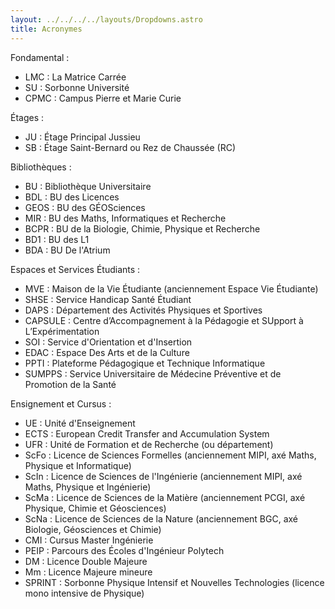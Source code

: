 ```yaml
---
layout: ../../../../layouts/Dropdowns.astro
title: Acronymes
---
```

Fondamental :  
- LMC : La Matrice Carrée  
- SU : Sorbonne Université  
- CPMC : Campus Pierre et Marie Curie

Étages :  
- JU : Étage Principal Jussieu   
- SB : Étage Saint-Bernard ou Rez de Chaussée (RC)

Bibliothèques :  
- BU : Bibliothèque Universitaire  
- BDL : BU des Licences  
- GEOS : BU des GÉOSciences  
- MIR : BU des Maths, Informatiques et Recherche  
- BCPR : BU de la Biologie, Chimie, Physique et Recherche  
- BD1 : BU des L1  
- BDA : BU De l'Atrium

Espaces et Services Étudiants :  
- MVE : Maison de la Vie Étudiante (anciennement Espace Vie Étudiante) 
- SHSE : Service Handicap Santé Étudiant  
- DAPS : Département des Activités Physiques et Sportives  
- CAPSULE : Centre d’Accompagnement à la Pédagogie et SUpport à L’Expérimentation  
- SOI : Service d'Orientation et d'Insertion  
- EDAC : Espace Des Arts et de la Culture  
- PPTI : Plateforme Pédagogique et Technique Informatique  
- SUMPPS : Service Universitaire de Médecine Préventive et de Promotion de la Santé

Ensignement et Cursus :  
- UE : Unité d'Enseignement  
- ECTS : European Credit Transfer and Accumulation System  
- UFR : Unité de Formation et de Recherche (ou département)  
- ScFo : Licence de Sciences Formelles (anciennement MIPI, axé Maths, Physique et Informatique)  
- ScIn : Licence de Sciences de l'Ingénierie (anciennement MIPI, axé Maths, Physique et Ingénierie)  
- ScMa : Licence de Sciences de la Matière (anciennement PCGI, axé Physique, Chimie et Géosciences)  
- ScNa : Licence de Sciences de la Nature (anciennement BGC, axé Biologie, Géosciences et Chimie)  
- CMI : Cursus Master Ingénierie  
- PEIP : Parcours des Écoles d'Ingénieur Polytech  
- DM : Licence Double Majeure  
- Mm : Licence Majeure mineure  
- SPRINT : Sorbonne Physique Intensif et Nouvelles Technologies (licence mono intensive de Physique)